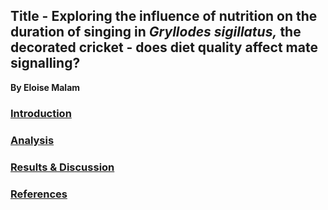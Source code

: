 ## **Title - Exploring the influence of nutrition on the duration of singing in *Gryllodes sigillatus,* the decorated cricket - does diet quality affect mate signalling?**

**By Eloise Malam**

### [Introduction]{.underline}

### [Analysis]{.underline}

### [Results & Discussion]{.underline}

### [References]{.underline}
